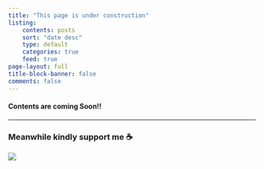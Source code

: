 ```yaml
---
title: "This page is under construction"
listing: 
    contents: posts
    sort: "date desc"
    type: default
    categories: true
    feed: true
page-layout: full
title-block-banner: false
comments: false
---
```


#### Contents are coming Soon!!

___
### Meanwhile kindly support me ☕️

<a href="https://www.buymeacoffee.com/nitishraj"><img src="https://img.buymeacoffee.com/button-api/?text=Buy me a coffee&emoji=&slug=nitishraj&button_colour=FFDD00&font_colour=000000&font_family=Cookie&outline_colour=000000&coffee_colour=ffffff" /></a>